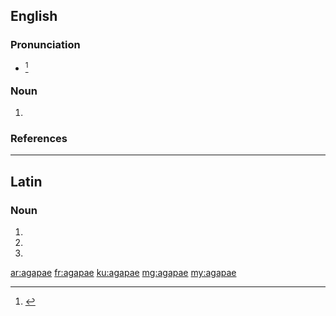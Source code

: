 ==English==

===Pronunciation===
* {{IPA|/əˈgɑpaɪ/|/aˈgɑpi/|/ˈɑgəpaɪ/|lang=en}}<ref>{{R:Dictionary.com}}</ref>

===Noun===
{{head|en|plural}}

# {{plural of|agape|lang=en}}

===References===
<references/>

----

==Latin==

===Noun===
{{la-noun-form|agapae}}

# {{inflection of|agapē||nom|p|lang=la}}
# {{inflection of|agapē||dat|s|lang=la}}
# {{inflection of|agapē||voc|p|lang=la}}

[[ar:agapae]]
[[fr:agapae]]
[[ku:agapae]]
[[mg:agapae]]
[[my:agapae]]